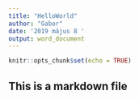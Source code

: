 ```yaml
---
title: "HelloWorld"
author: "Gabor"
date: '2019 május 8 '
output: word_document
---
```


```r
knitr::opts_chunk$set(echo = TRUE)
```

## This is a markdown file

